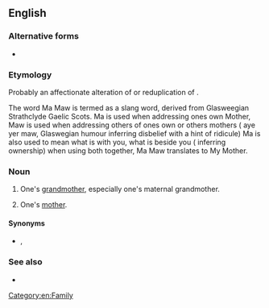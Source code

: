 ==English==

===Alternative forms===
* {{l|en|mammaw}}

===Etymology===
Probably an affectionate alteration of {{m|en|mama}} or reduplication of {{m|maw||mother}}.

The word Ma Maw  is termed as a slang word, derived from Glasweegian Strathclyde Gaelic Scots.  Ma is used when addressing ones own Mother, Maw is used when addressing others of ones own or others mothers ( aye yer maw, Glaswegian humour inferring disbelief with a hint of ridicule) 
Ma is also used to mean what is with you, what is beside you ( inferring ownership) when using both together,  Ma Maw translates to My Mother.

===Noun===
{{en-noun}}

# {{lb|en|US|dialect|Southern US}} One's [[grandmother]], especially one's maternal grandmother.
# {{lb|en|US|dialect|Southern US|less commonly}} One's [[mother]].

====Synonyms====
* {{l|en|meemaw}}, {{l|en|memaw}}

===See also===
* {{l|en|papaw}}

[[Category:en:Family]]